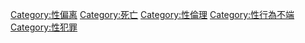 [[Category:性偏离|Category:性偏离]]
[[Category:死亡|Category:死亡]]
[[Category:性倫理|Category:性倫理]]
[[Category:性行為不端|Category:性行為不端]]
[[Category:性犯罪|Category:性犯罪]]